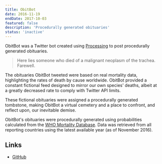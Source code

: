 ```yaml
---
title: ObitBot
date: 2016-11-19
endDate: 2017-10-03
featured: false
description: 'Procedurally generated obituaries'
status: 'inactive'
---
```


ObitBot was a Twitter bot created using [Processing]((http://processing.org/)) to post procedurally generated obituaries.

> Here lies someone who died of a malignant neoplasm of the trachea. Farewell.

The obituaries ObitBot tweeted were based on real mortality data, highlighting the rates of death by cause worldwide. ObitBot provided a constant fictional feed designed to mirror our own species' deaths, albeit at a greatly decreased rate to comply with Twitter API limits.

These fictional obituaries were assigned a procedurally generated tombstone, making ObitBot a virtual cemetery and a place to confront, and reflect upon, our inevitable demise.

ObitBot's obituaries were procedurally generated using probabilities calculated from the [WHO Mortality Database](http://www.who.int/healthinfo/mortality_data/). Data was retrieved from all reporting countries using the latest available year (as of November 2016).

## Links
- [GitHub](https://github.com/codemacabre/obitbot/)
